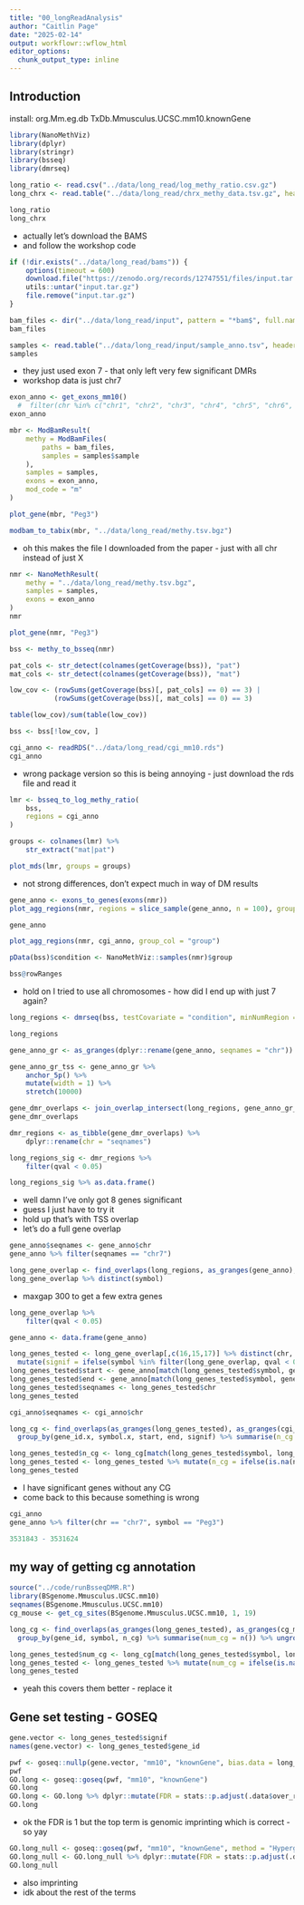 ```yaml
---
title: "00_longReadAnalysis"
author: "Caitlin Page"
date: "2025-02-14"
output: workflowr::wflow_html
editor_options:
  chunk_output_type: inline
---
```


## Introduction

install:
org.Mm.eg.db
TxDb.Mmusculus.UCSC.mm10.knownGene
```r
library(NanoMethViz)
library(dplyr)
library(stringr)
library(bsseq)
library(dmrseq)

long_ratio <- read.csv("../data/long_read/log_methy_ratio.csv.gz")
long_chrx <- read.table("../data/long_read/chrx_methy_data.tsv.gz", header = TRUE)
```


```r
long_ratio
long_chrx
```
* actually let's download the BAMS
* and follow the workshop code

```r
if (!dir.exists("../data/long_read/bams")) {
    options(timeout = 600)
    download.file("https://zenodo.org/records/12747551/files/input.tar.gz?download=1", "input.tar.gz")
    utils::untar("input.tar.gz")
    file.remove("input.tar.gz")
}
```
```r
bam_files <- dir("../data/long_read/input", pattern = "*bam$", full.names = TRUE)
bam_files
```

```r
samples <- read.table("../data/long_read/input/sample_anno.tsv", header = TRUE)
samples
```
* they just used exon 7 - that only left very few significant DMRs
* workshop data is just chr7

```r
exon_anno <- get_exons_mm10() 
  #  filter(chr %in% c("chr1", "chr2", "chr3", "chr4", "chr5", "chr6", "chr7"))
exon_anno
```

```r
mbr <- ModBamResult(
    methy = ModBamFiles(
        paths = bam_files,
        samples = samples$sample
    ),
    samples = samples,
    exons = exon_anno,
    mod_code = "m"
)

plot_gene(mbr, "Peg3")
```

```r
modbam_to_tabix(mbr, "../data/long_read/methy.tsv.bgz")
```
* oh this makes the file I downloaded from the paper - just with all chr instead of just X

```r
nmr <- NanoMethResult(
    methy = "../data/long_read/methy.tsv.bgz",
    samples = samples,
    exons = exon_anno
)
nmr
```

```r
plot_gene(nmr, "Peg3")
```

```r
bss <- methy_to_bsseq(nmr)

pat_cols <- str_detect(colnames(getCoverage(bss)), "pat")
mat_cols <- str_detect(colnames(getCoverage(bss)), "mat")

low_cov <- (rowSums(getCoverage(bss)[, pat_cols] == 0) == 3) |
           (rowSums(getCoverage(bss)[, mat_cols] == 0) == 3)

table(low_cov)/sum(table(low_cov))
```

```r
bss <- bss[!low_cov, ]
```
```r
cgi_anno <- readRDS("../data/long_read/cgi_mm10.rds")
cgi_anno
```
* wrong package version so this is being annoying - just download the rds file and read it 

```r
lmr <- bsseq_to_log_methy_ratio(
    bss,
    regions = cgi_anno
)

groups <- colnames(lmr) %>%
    str_extract("mat|pat")

plot_mds(lmr, groups = groups)
```
* not strong differences, don't expect much in way of DM results

```r
gene_anno <- exons_to_genes(exons(nmr))
plot_agg_regions(nmr, regions = slice_sample(gene_anno, n = 100), group_col = "group")
```
```r
gene_anno
```

```r
plot_agg_regions(nmr, cgi_anno, group_col = "group")
```

```r
pData(bss)$condition <- NanoMethViz::samples(nmr)$group
```
```r
bss@rowRanges
```
* hold on I tried to use all chromosomes - how did I end up with just 7 again?
```r
long_regions <- dmrseq(bss, testCovariate = "condition", minNumRegion = 20)
```

```r
long_regions
```

```r
gene_anno_gr <- as_granges(dplyr::rename(gene_anno, seqnames = "chr"))

gene_anno_gr_tss <- gene_anno_gr %>%
    anchor_5p() %>%
    mutate(width = 1) %>%
    stretch(10000)

gene_dmr_overlaps <- join_overlap_intersect(long_regions, gene_anno_gr_tss)
gene_dmr_overlaps
```

```r
dmr_regions <- as_tibble(gene_dmr_overlaps) %>%
    dplyr::rename(chr = "seqnames")

long_regions_sig <- dmr_regions %>%
    filter(qval < 0.05)

long_regions_sig %>% as.data.frame() 
```

* well damn I've only got 8 genes significant
* guess I just have to try it
* hold up that's with TSS overlap
* let's do a full gene overlap

```r
gene_anno$seqnames <- gene_anno$chr
gene_anno %>% filter(seqnames == "chr7")
```

```r
long_gene_overlap <- find_overlaps(long_regions, as_granges(gene_anno), maxgap = 300) %>% data.frame()
long_gene_overlap %>% distinct(symbol)
```
* maxgap 300 to get a few extra genes
```r
long_gene_overlap %>%
    filter(qval < 0.05)
```
```r
gene_anno <- data.frame(gene_anno)
```

```r
long_genes_tested <- long_gene_overlap[,c(16,15,17)] %>% distinct(chr, gene_id, symbol) %>% 
  mutate(signif = ifelse(symbol %in% filter(long_gene_overlap, qval < 0.05)$symbol, 1, 0))
long_genes_tested$start <- gene_anno[match(long_genes_tested$symbol, gene_anno$symbol), "start"]
long_genes_tested$end <- gene_anno[match(long_genes_tested$symbol, gene_anno$symbol), "end"]
long_genes_tested$seqnames <- long_genes_tested$chr
long_genes_tested
```

```r
cgi_anno$seqnames <- cgi_anno$chr
```

```r
long_cg <- find_overlaps(as_granges(long_genes_tested), as_granges(cgi_anno), maxgap = 300) %>% data.frame() %>% 
  group_by(gene_id.x, symbol.x, start, end, signif) %>% summarise(n_cg = sum(cpgNum)) %>% ungroup() %>% data.frame()
```
```r
long_genes_tested$n_cg <- long_cg[match(long_genes_tested$symbol, long_cg$symbol.x), "n_cg"]
long_genes_tested <- long_genes_tested %>% mutate(n_cg = ifelse(is.na(n_cg), 0, n_cg))
long_genes_tested
```
* I have significant genes without any CG
* come back to this because something is wrong
```r
cgi_anno
gene_anno %>% filter(chr == "chr7", symbol == "Peg3")
```
```r
3531843 - 3531624
```

## my way of getting cg annotation
```r
source("../code/runBsseqDMR.R")
library(BSgenome.Mmusculus.UCSC.mm10)
seqnames(BSgenome.Mmusculus.UCSC.mm10)
cg_mouse <- get_cg_sites(BSgenome.Mmusculus.UCSC.mm10, 1, 19)
```

```r
long_cg <- find_overlaps(as_granges(long_genes_tested), as_granges(cg_mouse)) %>% data.frame() %>% 
  group_by(gene_id, symbol, n_cg) %>% summarise(num_cg = n()) %>% ungroup() %>% data.frame()

long_genes_tested$num_cg <- long_cg[match(long_genes_tested$symbol, long_cg$symbol), "num_cg"]
long_genes_tested <- long_genes_tested %>% mutate(num_cg = ifelse(is.na(num_cg), 0, num_cg))
long_genes_tested
```
* yeah this covers them better - replace it


## Gene set testing - GOSEQ

```r
gene.vector <- long_genes_tested$signif
names(gene.vector) <- long_genes_tested$gene_id

pwf <- goseq::nullp(gene.vector, "mm10", "knownGene", bias.data = long_genes_tested$num_cg)
pwf
GO.long <- goseq::goseq(pwf, "mm10", "knownGene")
GO.long
GO.long <- GO.long %>% dplyr::mutate(FDR = stats::p.adjust(.data$over_represented_pvalue, method = "BH"))
GO.long
```
* ok the FDR is 1 but the top term is genomic imprinting which is correct - so yay

```r
GO.long_null <- goseq::goseq(pwf, "mm10", "knownGene", method = "Hypergeometric")
GO.long_null <- GO.long_null %>% dplyr::mutate(FDR = stats::p.adjust(.data$over_represented_pvalue, method = "BH"))
GO.long_null
```
* also imprinting
* idk about the rest of the terms

